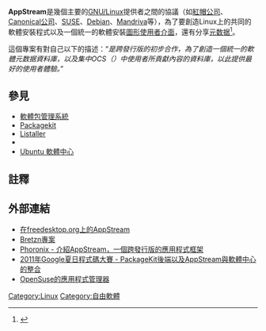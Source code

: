 {{NoteTA|G1=IT}}
'''AppStream'''是幾個主要的[[GNU/Linux|GNU/Linux]]提供者之間的協議（如[[紅帽公司|紅帽公司]]、[[Canonical公司|Canonical公司]]、[[SUSE|SUSE]]、[[Debian|Debian]]、[[Mandriva|Mandriva]]等），為了要創造Linux上的共同的軟體安裝程式以及一個統一的軟體安裝[[圖形使用者介面|圖形使用者介面]]，還有分享[[元数据|元数据]]<ref>{{Cite web |url=http://distributions.freedesktop.org/wiki/Meetings/AppInstaller2011 |title=2011 AppInstaller meeting |accessdate=2013-08-30 |archive-date=2013-02-03 |archive-url=https://web.archive.org/web/20130203081741/http://distributions.freedesktop.org/wiki/Meetings/AppInstaller2011 |dead-url=no }}</ref>。

這個專案有對自己以下的描述：“''是跨發行版的初步合作，為了創造一個統一的軟體元数据資料庫，以及集中OCS（{{link-en|開放合作服務|Open Collaboration Services}}）中使用者所貢獻內容的資料庫，以此提供最好的使用者體驗。''”

==參見==
*[[軟體包管理系統|軟體包管理系統]]
*[[Packagekit|Packagekit]]
*[[Listaller|Listaller]]
*{{link-en|Zero Install|Zero Install}}
*[[Ubuntu_軟體中心|Ubuntu 軟體中心]]

== 註釋 ==
{{reflist}}

==外部連結==
* [http://distributions.freedesktop.org/wiki/AppStream 在freedesktop.org上的AppStream]{{Wayback|url=http://distributions.freedesktop.org/wiki/AppStream |date=20130203081738 }}
* [http://socialdesktop.org/bretzn/ Bretzn專案]{{Wayback|url=http://socialdesktop.org/bretzn/ |date=20130302070719 }}
* [http://www.phoronix.com/scan.php?page=news_item&px=OTA1MA Phoronix - 介紹AppStream，一個跨發行版的應用程式框架]{{Wayback|url=http://www.phoronix.com/scan.php?page=news_item&px=OTA1MA |date=20131018222249 }}
* [https://web.archive.org/web/20110728122149/http://www.google-melange.com/gsoc/project/google/gsoc2011/alexef/8001 2011年Google夏日程式碼大賽 - PackageKit後端以及AppStream與軟體中心的整合]
* [http://news.opensuse.org/wp-content/uploads/2011/01/appstore_details.png OpenSuse的應用程式管理器]{{Wayback|url=http://news.opensuse.org/wp-content/uploads/2011/01/appstore_details.png |date=20130514075205 }}

{{Freedesktop.org}}
{{GTK|state=collapsed}}
[[Category:Linux|Category:Linux]]
[[Category:自由軟體|Category:自由軟體]]

{{軟體小作品}}
{{自由軟體小作品}}